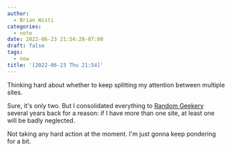 ```yaml
---
author:
  - Brian Wisti
categories:
  - note
date: 2022-06-23 21:54:28-07:00
draft: false
tags:
  - now
title: '[2022-06-23 Thu 21:54]'
---
```


Thinking hard about whether to keep splitting my attention between multiple
sites.

Sure, it's only two. But I consolidated everything to [Random Geekery][rgb]
several years back for a reason: if I have more than one site, at least one
will be badly neglected.

[rgb]: https://randomgeekery.org

Not taking any hard action at the moment. I'm just gonna keep pondering for
a bit.
